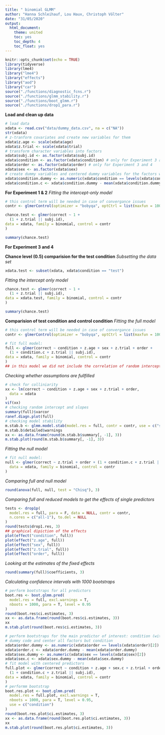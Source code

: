 ```yaml
---
title: " binomial GLMM"
author: "Hanna Schleihauf, Lou Haux, Christoph Völter"
date: "31/05/2020"
output: 
  html_document:
    theme: united
    toc: yes
    toc_depth: 4
    toc_float: yes
---
```


```r
knitr::opts_chunk$set(echo = TRUE)
library(tidyverse)
library(lme4)
library("lme4")
library("effects")
library("aod")
library("car")
source("./functions/diagnostic_fcns.r")
source("./functions/glmm_stability.r")
source("./functions/boot_glmm.r")
source("./functions/drop1_para.r")
```

**Load and clean up data**
```r
# load data
xdata <- read.csv("data/dummy_data.csv", na = c("NA")) 
str(xdata)
# z-tranform covariates and create new variables for them
xdata$z.age <- scale(xdata$age)
xdata$z.trial <- scale(xdata$trial)
# transform character variables into factors
xdata$subj.id <- as.factor(xdata$subj.id)
xdata$condition <- as.factor(xdata$condition) # only for Experiment 3 and 4
xdata$order <- as.factor(xdata$order) # only for Experiment 3 and 4
xdata$sex <- as.factor(xdata$sex)
# create dummy variables and centered dummy variables for the factors which are included in random slopes
xdata$condition.dummy <- as.numeric(xdata$condition == levels(xdata$condition)[2])
xdata$condition.c <- xdata$condition.dummy - mean(xdata$condition.dummy)
```

**For Experiment 1 & 2**
*Fitting the intercept-only model*
```r

# this control term will be needed in case of convergance issues
contr <- glmerControl(optimizer = "bobyqa", optCtrl = list(maxfun = 10000000))

chance.test <- glmer(correct ~ 1 +
  (1 + z.trial || subj.id),
data = xdata, family = binomial, control = contr
)

summary(chance.test)
```


**For Experiment 3 and 4**

**Chance level (0.5) comparision for the test condition**
*Subsetting the data set*
```r
xdata.test <- subset(xdata, xdata$condition == "test")
```

*Fitting the intercept only model*
```r
chance.test <- glmer(correct ~ 1 +
  (1 + z.trial || subj.id),
data = xdata.test, family = binomial, control = contr
)

summary(chance.test)
```

**Comparision of test condition and control condition**
*Fitting the full model*
```r
# this control term will be needed in case of convergance issues
contr <- glmerControl(optimizer = "bobyqa", optCtrl = list(maxfun = 10000000))

# fit full model:
full <- glmer(correct ~ condition + z.age + sex + z.trial + order +
  (1 + condition.c + z.trial || subj.id),
data = xdata, family = binomial, control = contr
)
## in this model we did not include the correlation of random intercept and random slopes (indicated by ||), because it increases the chance that the model converges. However, with the real data we will first try to fit the model with the correlations and only reduce it in case we have convergance issues or sigular fit messages.
```

*Checking whether assumptions are fullfilled*
```r

# check for colliniarity
xx <- lm(correct ~ condition + z.age + sex + z.trial + order,
  data = xdata
)
vif(xx)
# checking random intercept and slopes
summary(full)$varcor
ranef.diagn.plot(full)
# checking model stability
m.stab.b <- glmm.model.stab(model.res = full, contr = contr, use = c("subj.id"))
m.stab.b$detailed$warnings
xx <- as.data.frame(round(m.stab.b$summary[, -1], 3))
m.stab.plot(round(m.stab.b$summary[, -1], 3))
```

*Fitting the null model*
```r
# fit null model:
null <- glmer(correct ~ z.trial + order + (1 + condition.c + z.trial || subj.id),
  data = xdata, family = binomial, control = contr
)
```

*Comparing full and null model*
```r
round(anova(full, null, test = "Chisq"), 3)
```

*Comparing full and reduced models to get the effects of single predictors*
```r

tests <- drop1p(
  model.res = full, para = F, data = NULL, contr = contr,
  n.cores = c("all-1"), to.del = NULL
)
round(tests$drop1.res, 3)
## graphical dipiction of the effects
plot(effect("condition", full))
plot(effect("z.age", full))
plot(effect("sex", full))
plot(effect("z.trial", full))
plot(effect("order", full))
```

*Looking at the estimates of the fixed effects*
```r
round(summary(full)$coefficients, 3)
```

*Calculating confidence intervals with 1000 bootstraps*
```r

# perform bootstraps for all predictors
boot.res <- boot.glmm.pred(
  model.res = full, excl.warnings = T,
  nboots = 1000, para = T, level = 0.95
)
round(boot.res$ci.estimates, 3)
xx <- as.data.frame(round(boot.res$ci.estimates, 3))
xx
m.stab.plot(round(boot.res$ci.estimates, 3))

# perform bootstraps for the main predictor of interest: condition (with the other predictors being at their average), this is necessary to plot the effect of condition
# dummy code and center all factors but condition
xdata$order.dummy <- as.numeric(xdata$order == levels(xdata$order)[2])
xdata$order.c <- xdata$order.dummy - mean(xdata$order.dummy)
xdata$sex.dummy <- as.numeric(xdata$sex == levels(xdata$sex)[2])
xdata$sex.c <- xdata$sex.dummy - mean(xdata$sex.dummy)
# fit model with centered predictors
full.plot <- glmer(correct ~ condition + z.age + sex.c + z.trial + order.c +
  (1 + condition.c + z.trial || subj.id),
data = xdata, family = binomial, control = contr
)
# performm bootstrap
boot.res.plot <- boot.glmm.pred(
  model.res = full.plot, excl.warnings = T,
  nboots = 1000, para = T, level = 0.95,
  use = c("condition")
)
round(boot.res.plot$ci.estimates, 3)
xx <- as.data.frame(round(boot.res.plot$ci.estimates, 3))
xx
m.stab.plot(round(boot.res.plot$ci.estimates, 3))
```



 
